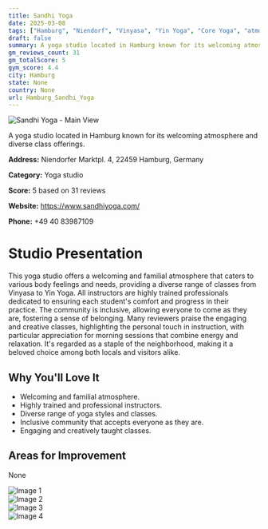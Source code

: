 ```yaml
---
title: Sandhi Yoga
date: 2025-03-08
tags: ["Hamburg", "Niendorf", "Vinyasa", "Yin Yoga", "Core Yoga", "atmosphere", "community", "Hamburg"]  
draft: false
summary: A yoga studio located in Hamburg known for its welcoming atmosphere and diverse class offerings.
gm_reviews_count: 31
gm_totalScore: 5
gym_score: 4.4
city: Hamburg
state: None
country: None
url: Hamburg_Sandhi_Yoga
---
```


<div className="aspect-[16/9] relative my-8">
  <img 
    src="https://lh5.googleusercontent.com/p/AF1QipPYwcXzPNKI3aVkHph08VgZbLtlshQhOfTvcthR=w1920-h1080-k-no"
    alt="Sandhi Yoga - Main View"
    className="object-cover absolute inset-0 w-full h-full rounded-lg"
  />
</div>

A yoga studio located in Hamburg known for its welcoming atmosphere and diverse class offerings.

**Address:** Niendorfer Marktpl. 4, 22459 Hamburg, Germany

**Category:** Yoga studio

**Score:** 5 based on 31 reviews

**Website:** https://www.sandhiyoga.com/

**Phone:** +49 40 83987109

# Studio Presentation

This yoga studio offers a welcoming and familial atmosphere that caters to various body feelings and needs, providing a diverse range of classes from Vinyasa to Yin Yoga. All instructors are highly trained professionals dedicated to ensuring each student's comfort and progress in their practice. The community is inclusive, allowing everyone to come as they are, fostering a sense of belonging. Many reviewers praise the engaging and creative classes, highlighting the personal touch in instruction, with particular appreciation for morning sessions that combine energy and relaxation. It's regarded as a staple of the neighborhood, making it a beloved choice among both locals and visitors alike.



## Why You'll Love It

- Welcoming and familial atmosphere.
- Highly trained and professional instructors.
- Diverse range of yoga styles and classes.
- Inclusive community that accepts everyone as they are.
- Engaging and creatively taught classes.

## Areas for Improvement

None

<div className="grid grid-cols-1 xl:grid-cols-2 gap-4 my-8">
<div className="aspect-[4/3] relative"><img src="https://lh5.googleusercontent.com/p/AF1QipOEmCd8WOAb0eSS7Xxwmt9tXzZjEdHYFlpQCZC4=w1920-h1080-k-no" alt="Image 1" className="object-cover absolute inset-0 w-full h-full rounded-lg" /></div>
<div className="aspect-[4/3] relative"><img src="https://lh5.googleusercontent.com/p/AF1QipPnnGdAJFk7U-KupeuS06YMCjDVeRKpePD3Bfib=w1920-h1080-k-no" alt="Image 2" className="object-cover absolute inset-0 w-full h-full rounded-lg" /></div>
<div className="aspect-[4/3] relative"><img src="https://lh5.googleusercontent.com/p/AF1QipOKOlM3_OF0g7wYKVCRvj8CeWmdc8p4QqFVuYkJ=w1920-h1080-k-no" alt="Image 3" className="object-cover absolute inset-0 w-full h-full rounded-lg" /></div>
<div className="aspect-[4/3] relative"><img src="https://lh5.googleusercontent.com/p/AF1QipMwxqVXadpKwwdkSbgODfXPN5dqEH2eQIwDNH-V=w1920-h1080-k-no" alt="Image 4" className="object-cover absolute inset-0 w-full h-full rounded-lg" /></div>
</div>